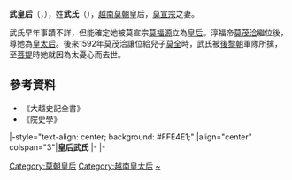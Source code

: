 '''武皇后'''（{{vie|v='''Vũ Hoàng Hậu'''|hn=武皇后}}，{{bd|？||1592年||}}），姓'''武氏'''（{{vie|v='''Vũ Thị'''|hn=武氏}}），[[越南|越南]][[莫朝|莫朝]]皇后，[[莫宣宗|莫宣宗]]之妻。

武氏早年事蹟不詳，但能確定她被莫宣宗[[莫福源|莫福源]]立為[[皇后|皇后]]。淳福帝[[莫茂洽|莫茂洽]]繼位後，尊她為[[皇太后|皇太后]]。後來1592年莫茂洽讓位給兒子[[莫全|莫全]]時，武氏被[[後黎朝|後黎朝]]軍隊所擒，至[[菩提|菩提]]時她就因為太憂心而去世。

==參考資料==
*《大越史記全書》
*《院史學》

{{start box}}
|-style="text-align: center; background: #FFE4E1;"
|align="center" colspan="3"|'''皇后武氏'''
|- 
{{s-before|[[莫憲宗皇后|皇后某氏]]}}
{{s-title|[[越南皇后及妃嬪列表|越南莫朝皇后]]|？—1561年}} 
{{s-after|[[阮皇后_(莫茂洽)|皇后阮氏]]}} 
|- 
{{s-before|[[莫憲宗皇后|皇太后某氏]]}}
{{s-title|[[:Category:越南皇太后|越南莫朝皇太后]]|1561年—1592年}} 
{{s-after|[[阮氏玉艷|綏慶皇太后阮氏]]|越南後黎朝皇太后}} 
{{end box}}

{{莫朝皇后及鄭主王妃}}

[[Category:莫朝皇后|Category:莫朝皇后]]
[[Category:越南皇太后|Category:越南皇太后]]
[[Category:武姓|~]]